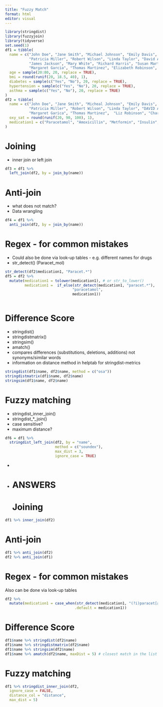 ```yaml
---
title: "Fuzzy Match"
format: html
editor: visual
---
```

```r
library(stringdist)
library(fuzzyjoin)
library(tidyverse)
set.seed(1)
df1 = tibble(
  name = c("John Doe", "Jane Smith", "Michael Johnson", "Emily Davis", "Brian J. Jones",
           "Patricia Miller", "Robert Wilson", "Linda Taylor", "David Anderson", "Barbara Thomas",
           "James Jackson", "Mary White", "Richard Harris", "Susan Martin", "Joseph Thompson",
           "Margaret Garcia", "Thomas Martinez", "Elizabeth Robinson", "Charles Clark", "Sarah Lewis"),
  age = sample(20:80, 20, replace = TRUE),
  bmi = round(runif(20, 18.5, 40), 1),
  diabetes = sample(c("Yes", "No"), 20, replace = TRUE),
  hypertension = sample(c("Yes", "No"), 20, replace = TRUE),
  asthma = sample(c("Yes", "No"), 20, replace = TRUE)
)
df2 = tibble(
  name = c("John Doe", "Jane Smith", "Micheal Johnson", "Emily Davis", "Brian Jones",
           "Patricia Miller", "Robert Wilson", "Linda Taylor", "DAVID ANDERSON", "Barbara Thomes", "Mr Jackson", "Mary White", "Richard Harris", "Susan Martin", "Joseph Thompson",
           "Margaret Garica", "Thomas Martinez",  "Liz Robinson", "Charlie Clark", "Sarah Lewis"),
  oxy_sat = round(runif(20, 90, 100), 1),
  medication1 = c("Paracetamol", "Amoxicillin", "Metformin", "Insulin", "Acetaminophen", "Paracetemol", "Insulin","Amoxicillin","paracetamol","Paracetamol", "Amoxicillin", "Metformin", "Insulin", "Acetaminophen","Paracetmol", "Diphenhydramine", "Ibuprofen", "Insulin", "Acetaminophen", "Paracetemol") 
)
```
# Joining
-   inner join or left join
```r
df3 = df1 %>% 
  left_join(df2, by = join_by(name))
```
# Anti-join
-   what does not match?
-   Data wrangling
```r
df4 = df1 %>% 
  anti_join(df2, by = join_by(name))
```
# Regex - for common mistakes
-   Could also be done via look-up tables - e.g. different names for drugs
-   str_detect() (Paracet_mol)
```r
str_detect(df2$medication1, "Paracet.*")
df5 = df2 %>% 
  mutate(medication1 = tolower(medication1), # or str_to_lower()
         medication1 =  if_else(str_detect(medication1, "paracet.*"),
                               "paracetamol",
                               medication1))
  
```
# Difference Score
-   stringdist()
-   stringdistmatrix()
-   stringsim()
-   amatch()
-   compares differences (substitutions, deletions, additions) not synonyms/similar words
-   information on distance method in helptab for stringdist-metrics
```r
stringdist(df1$name, df2$name, method = c("osa"))
stringdistmatrix(df1$name, df2$name)
stringsim(df1$name, df2$name)
```
# Fuzzy matching
-   stringdist_inner_join()
-   stringdist\_\*\_join()
-   case sensitive?
-   maximum distance?
```r
df6 = df1 %>% 
  stringdist_left_join(df2, by = "name", 
                       method = c("soundex"), 
                       max_dist = 3,
                       ignore_case = TRUE)
```
-   
-   
# ANSWERS
# Joining
```r
df1 %>% inner_join(df2)
```
# Anti-join
```r
df1 %>% anti_join(df2)
df2 %>% anti_join(df1)
```
# Regex - for common mistakes
Also can be done via look-up tables
```r
df2 %>% 
  mutate(medication1 = case_when(str_detect(medication1, "(?i)paracet[a-z]*mol") ~ "Paracetamol",
                                .default = medication1))
```
# Difference Score
```r
df1$name %>% stringdist(df2$name)
df1$name %>% stringdistmatrix(df2$name)
df1$name %>% stringsim(df2$name)
df1$name %>% amatch(df2$name, maxDist = 5) # closest match in the list
```
# Fuzzy matching
```r
df1 %>% stringdist_inner_join(df2,
  ignore_case = FALSE,
  distance_col = "distance",
  max_dist = 5)
```
